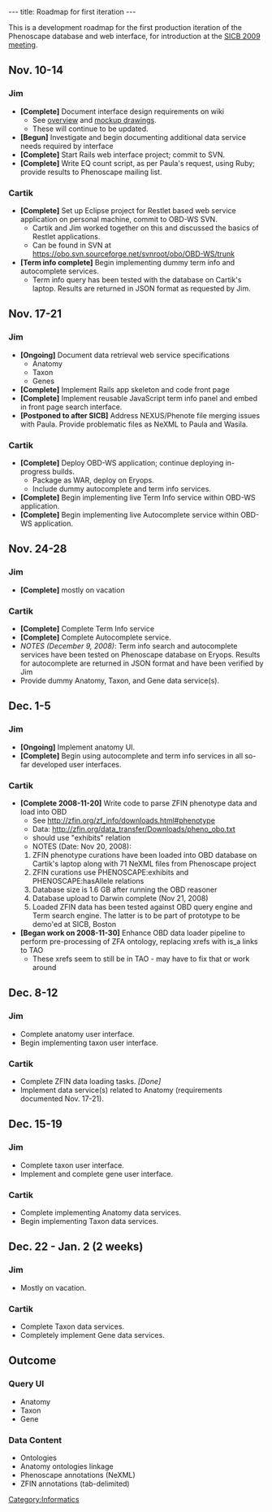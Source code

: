 ---
title: Roadmap for first iteration
---

This is a development roadmap for the first production iteration of the Phenoscape database and web interface, for introduction at the [http://www.sicb.org/meetings/2009/index.php3 SICB 2009 meeting].
==Nov. 10-14==
===Jim===
* '''[Complete]''' Document interface design requirements on wiki
** See [[Web_UI_first_iteration|overview]] and [[Web_UI_mockups|mockup drawings]].
** These will continue to be updated.
* '''[Begun]''' Investigate and begin documenting additional data service needs required by interface
* '''[Complete]''' Start Rails web interface project; commit to SVN.
* '''[Complete]''' Write EQ count script, as per Paula's request, using Ruby; provide results to Phenoscape mailing list.

===Cartik===
* '''[Complete]''' Set up Eclipse project for Restlet based web service application on personal machine, commit to OBD-WS SVN.
** Cartik and Jim worked together on this and discussed the basics of Restlet applications.
** Can be found in SVN at https://obo.svn.sourceforge.net/svnroot/obo/OBD-WS/trunk
* '''[Term info complete]''' Begin implementing dummy term info and autocomplete services.
** Term info query has been tested with the database on Cartik's laptop. Results are returned in JSON format as requested by Jim.

==Nov. 17-21==
===Jim===
* '''[Ongoing]''' Document data retrieval web service specifications
** Anatomy
** Taxon
** Genes
* '''[Complete]''' Implement Rails app skeleton and code front page
* '''[Complete]''' Implement reusable JavaScript term info panel and embed in front page search interface.
* '''[Postponed to after SICB]''' Address NEXUS/Phenote file merging issues with Paula. Provide problematic files as NeXML to Paula and Wasila.

===Cartik===
* '''[Complete]''' Deploy OBD-WS application; continue deploying in-progress builds.
** Package as WAR, deploy on Eryops.
** Include dummy autocomplete and term info services.
* '''[Complete]''' Begin implementing live Term Info service within OBD-WS application. 
* '''[Complete]''' Begin implementing live Autocomplete service within OBD-WS application.

==Nov. 24-28==
===Jim===
* '''[Complete]''' mostly on vacation
===Cartik===
* '''[Complete]''' Complete Term Info service
* '''[Complete]''' Complete Autocomplete service. 
* ''NOTES (December 9, 2008)'': Term info search and autocomplete services have been tested on Phenoscape database on Eryops. Results for autocomplete are returned in JSON format and have been verified by Jim
* Provide dummy Anatomy, Taxon, and Gene data service(s).

==Dec. 1-5==
===Jim===
* '''[Ongoing]''' Implement anatomy UI.
* '''[Complete]''' Begin using autocomplete and term info services in all so-far developed user interfaces.

===Cartik===
* '''[Complete 2008-11-20]''' Write code to parse ZFIN phenotype data and load into OBD
** See http://zfin.org/zf_info/downloads.html#phenotype
** Data: http://zfin.org/data_transfer/Downloads/pheno_obo.txt
** should use "exhibits" relation
** NOTES (Date: Nov 20, 2008):
*# ZFIN phenotype curations have been loaded into OBD database on Cartik's laptop along with 71 NeXML files from Phenoscape project
*# ZFIN curations use PHENOSCAPE:exhibits and PHENOSCAPE:hasAllele relations
*# Database size is 1.6 GB after running the OBD reasoner
*# Database upload to Darwin complete (Nov 21, 2008)
*# Loaded ZFIN data has been tested against OBD query engine and Term search engine. The latter is to be part of prototype to be demo'ed at SICB, Boston
* '''[Began work on 2008-11-30]''' Enhance OBD data loader pipeline to perform pre-processing of ZFA ontology, replacing xrefs with is_a links to TAO
** These xrefs seem to still be in TAO - may have to fix that or work around

==Dec. 8-12==
===Jim===
* Complete anatomy user interface.
* Begin implementing taxon user interface.
===Cartik===
* Complete ZFIN data loading tasks. ''[Done]''
* Implement data service(s) related to Anatomy (requirements documented Nov. 17-21).

==Dec. 15-19==
===Jim===
* Complete taxon user interface.
* Implement and complete gene user interface.
===Cartik===
* Complete implementing Anatomy data services.
* Begin implementing Taxon data services.

==Dec. 22 - Jan. 2 (2 weeks)==
===Jim===
* Mostly on vacation.
===Cartik===
* Complete Taxon data services.
* Completely implement Gene data services.

==Outcome==
===Query UI===
*Anatomy
*Taxon
*Gene
===Data Content===
* Ontologies
* Anatomy ontologies linkage
* Phenoscape annotations (NeXML)
* ZFIN annotations (tab-delimited)

[[Category:Informatics]]